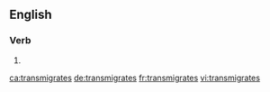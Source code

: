 {{also|transmigrâtes}}
==English==

===Verb===
{{head|en|verb form}}

# {{en-third-person singular of|transmigrate}}

[[ca:transmigrates]]
[[de:transmigrates]]
[[fr:transmigrates]]
[[vi:transmigrates]]